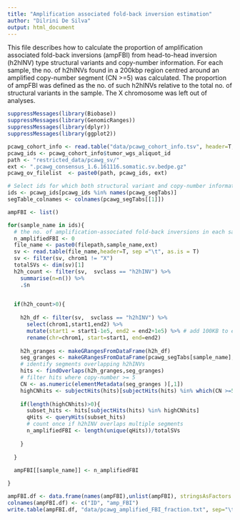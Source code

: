 ```yaml
---
title: "Amplification associated fold-back inversion estimation"
author: "Dilrini De Silva"
output: html_document
---
```


This file describes how to calculate the proportion of amplification associated fold-back inversions (ampFBI) from head-to-head inversion (h2hINV) type structural variants and copy-number information. For each sample, the no. of h2hINVs found in a 200kbp region centred around an amplified copy-number segment (CN >=5) was calculated. The proportion of ampFBI was defined as the no. of such h2hINVs relative to the total no. of structural variants in the sample. The X chromosome was left out of analyses.

```r
suppressMessages(library(Biobase))
suppressMessages(library(GenomicRanges))
suppressMessages(library(dplyr))
suppressMessages(library(ggplot2))
```

```r
pcawg_cohort_info <- read.table("data/pcawg_cohort_info.tsv", header=T, sep="\t", as.is = T)
pcawg_ids <- pcawg_cohort_info$tumor_wgs_aliquot_id
path <- "restricted_data/pcawg_sv/"
ext <- ".pcawg_consensus_1.6.161116.somatic.sv.bedpe.gz"
pcawg_ov_filelist  <- paste0(path, pcawg_ids, ext)

# Select ids for which both structural variant and copy-number information exist
ids <- pcawg_ids[pcawg_ids %in% names(pcawg_segTabs)]
segTable_colnames <- colnames(pcawg_segTabs[[1]])

ampFBI <- list()

for(sample_name in ids){
  # the no. of amplification-associated fold-back inversions in each sample
  n_amplifiedFBI <- 0 
  file_name <- paste0(filepath,sample_name,ext)
  sv <- read.table(file_name,header=T, sep ="\t", as.is = T)
  sv <- filter(sv, chrom1 != "X")
  totalSVs <- dim(sv)[1]
  h2h_count <- filter(sv,  svclass == "h2hINV") %>%
    summarise(n=n()) %>%
    .$n

  
  if(h2h_count>0){
    
    h2h_df <- filter(sv,  svclass == "h2hINV") %>%
      select(chrom1,start1,end2) %>%
      mutate(start1 = start1-1e5, end2 = end2+1e5) %>% # add 100KB to either side
      rename(chr=chrom1, start=start1, end=end2)
  
    h2h_granges <- makeGRangesFromDataFrame(h2h_df)
    seg_granges <- makeGRangesFromDataFrame(pcawg_segTabs[sample_name],  keep.extra.columns = T)
    # identify segments overlapping h2hINVs 
    hits <- findOverlaps(h2h_granges,seg_granges)
    # filter hits where copy-number >= 5 
    CN <- as.numeric(elementMetadata(seg_granges )[,1])
    highCNhits <- subjectHits(hits)[subjectHits(hits) %in% which(CN >=5)]
  
    if(length(highCNhits)>0){
      subset_hits <- hits[subjectHits(hits) %in% highCNhits]
      qHits <- queryHits(subset_hits)
      # count once if h2hINV overlaps multiple segments
      n_amplifiedFBI <- length(unique(qHits))/totalSVs
      
    }
   
  }
  
  ampFBI[[sample_name]] <- n_amplifiedFBI

}

ampFBI.df <- data.frame(names(ampFBI),unlist(ampFBI), stringsAsFactors = F)
colnames(ampFBI.df) <- c("ID", "amp_FBI")
write.table(ampFBI.df, "data/pcawg_amplified_FBI_fraction.txt", sep="\t", quote=F, row.names = F)
```
